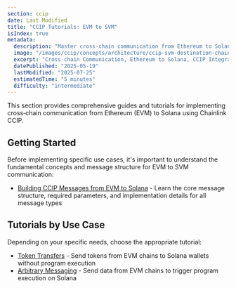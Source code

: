 ```yaml
---
section: ccip
date: Last Modified
title: "CCIP Tutorials: EVM to SVM"
isIndex: true
metadata:
  description: "Master cross‑chain communication from Ethereum to Solana using Chainlink CCIP. Learn to send tokens and messages from EVM chains to Solana and build secure cross‑chain apps."
  image: "/images/ccip/concepts/architecture/ccip-svm-destination-chain.jpg"
  excerpt: "Cross-chain Communication, Ethereum to Solana, CCIP Integration, Token Transfers, Arbitrary Messaging, Solidity, Hardhat, TypeScript"
  datePublished: "2025-05-19"
  lastModified: "2025-07-25"
  estimatedTime: "5 minutes"
  difficulty: "intermediate"
---
```



This section provides comprehensive guides and tutorials for implementing cross‑chain communication from Ethereum (EVM) to Solana using Chainlink CCIP.

## Getting Started

Before implementing specific use cases, it's important to understand the fundamental concepts and message structure for EVM to SVM communication:

- [Building CCIP Messages from EVM to Solana](/ccip/tutorials/svm/destination/build-messages) - Learn the core message structure, required parameters, and implementation details for all message types

## Tutorials by Use Case

Depending on your specific needs, choose the appropriate tutorial:

- [Token Transfers](/ccip/tutorials/svm/destination/token-transfers) - Send tokens from EVM chains to Solana wallets without program execution
- [Arbitrary Messaging](/ccip/tutorials/svm/destination/arbitrary-messaging) - Send data from EVM chains to trigger program execution on Solana
